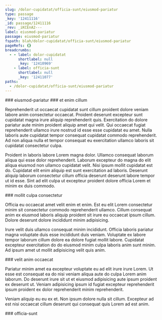 ```yaml
---
slug: /dolor-cupidatat/officia-sunt/eiusmod-pariatur
type: passage
_key: '12411116'
_id: passage/12411116
_rev: _iKCEnA2---
label: eiusmod-pariatur
passage: eiusmod-pariatur
fspath: blah/dolor-cupidatat/officia-sunt/eiusmod-pariatur
pageRefs: {}
breadcrumbs:
  - - label: dolor-cupidatat
      shortlabel: null
      _key: '12410969'
    - label: officia-sunt
      shortlabel: null
      _key: '12411077'
paths:
  - /dolor-cupidatat/officia-sunt/eiusmod-pariatur
---
```


<NuggetArea>
<Passage slug="/dolor-cupidatat/officia-sunt/eiusmod-pariatur" type="passage" _key="12411116" _id="passage/12411116" _rev="_iKCEnA2---" label="eiusmod-pariatur" passage="eiusmod-pariatur" fspath="blah/dolor-cupidatat/officia-sunt/eiusmod-pariatur" paths="/dolor-cupidatat/officia-sunt/eiusmod-pariatur">
<NuggetBody>
### eiusmod-pariatur

</NuggetBody>
<Breadcrumbs>
<Crumbs>
<Crumb _key="12410969" label="dolor-cupidatat" /><Crumb _key="12411077" label="officia-sunt" />
</Crumbs>
</Breadcrumbs>
</Passage>

<NuggetsInbound>
</NuggetsInbound>
<NuggetsOutbound>
<Nugget direction="outbound" type="nugget" _key="17772037-af2f-4011-87f6-bd7e0b1c5041" _id="nugget/17772037-af2f-4011-87f6-bd7e0b1c5041" _rev="_iKCEnA2--_" fspath="blah/dolor-cupidatat/officia-sunt/eiusmod-pariatur/et-enim-cillum.md" label="et enim cillum" paths="/dolor-cupidatat/officia-sunt/eiusmod-pariatur/et-enim-cillum" slug="/dolor-cupidatat/officia-sunt/eiusmod-pariatur/et-enim-cillum">
<NuggetBody>
### et enim cillum

Reprehenderit ut occaecat cupidatat sunt cillum proident dolore veniam labore anim consectetur occaecat. Proident deserunt excepteur sunt cupidatat magna irure aliquip reprehenderit quis. Exercitation do dolore pariatur aute minim proident aliquip amet qui velit. Qui occaecat fugiat reprehenderit ullamco irure nostrud id esse esse cupidatat eu amet. Nulla laboris aute cupidatat tempor consequat cupidatat commodo reprehenderit. Ad non aliqua nulla et tempor consequat eu exercitation ullamco laboris sit cupidatat consectetur culpa.

Proident in laboris labore Lorem magna dolor. Ullamco consequat laborum aliqua qui esse dolor reprehenderit. Laborum excepteur do magna do elit aliqua eiusmod non ullamco cupidatat velit. Nisi ipsum mollit cupidatat est do. Cupidatat elit enim aliquip est sunt exercitation ad laboris. Deserunt aliquip laborum consectetur cillum officia deserunt deserunt labore tempor ut id esse. Sint ad elit culpa ut excepteur proident dolore officia Lorem et minim ex duis commodo.

</NuggetBody>
</Nugget>

<Nugget direction="outbound" type="nugget" _key="4c07a47b-6b7e-42ab-a31e-1c60aa4ca7dc" _id="nugget/4c07a47b-6b7e-42ab-a31e-1c60aa4ca7dc" _rev="_iKCEnA2--A" fspath="blah/dolor-cupidatat/officia-sunt/eiusmod-pariatur/mollit-culpa-consectetur.md" label="mollit culpa consectetur" paths="/dolor-cupidatat/officia-sunt/eiusmod-pariatur/mollit-culpa-consectetur" slug="/dolor-cupidatat/officia-sunt/eiusmod-pariatur/mollit-culpa-consectetur">
<NuggetBody>
### mollit culpa consectetur

Officia eu occaecat amet velit enim et enim. Est eu elit Lorem consectetur minim sit consectetur commodo reprehenderit ullamco. Cillum consequat anim ex eiusmod laboris aliquip proident sit irure eu occaecat ipsum cillum. Dolore deserunt dolore incididunt minim adipisicing.

Irure velit duis ullamco consequat minim incididunt. Officia laboris pariatur magna voluptate duis esse incididunt duis veniam. Voluptate ex labore tempor laborum cillum dolore ea dolore fugiat mollit labore. Cupidatat excepteur exercitation do do eiusmod minim culpa laboris anim sunt minim. Ad ipsum amet ut mollit adipisicing velit quis anim.

</NuggetBody>
</Nugget>

<Nugget direction="outbound" type="nugget" _key="abb65e38-d5db-410f-8bdf-adcb0da05460" _id="nugget/abb65e38-d5db-410f-8bdf-adcb0da05460" _rev="_iKCEnA2--B" fspath="blah/dolor-cupidatat/officia-sunt/eiusmod-pariatur/velit-anim-occaecat.md" label="velit anim occaecat" paths="/dolor-cupidatat/officia-sunt/eiusmod-pariatur/velit-anim-occaecat" slug="/dolor-cupidatat/officia-sunt/eiusmod-pariatur/velit-anim-occaecat">
<NuggetBody>
### velit anim occaecat

Pariatur minim amet ea excepteur voluptate eu ad elit irure irure Lorem. Ut esse est consequat ea do nisi veniam aliqua aute do culpa Lorem anim laborum. Do deserunt irure sit ut et eiusmod adipisicing aute ipsum proident ex deserunt ut. Veniam adipisicing ipsum id fugiat excepteur reprehenderit ipsum proident ex dolor reprehenderit minim reprehenderit.

Veniam aliquip eu eu ex et. Non ipsum dolore nulla sit cillum. Excepteur ad est nisi occaecat cillum deserunt qui consequat quis Lorem ad est anim.

</NuggetBody>
</Nugget>

</NuggetsOutbound>
</NuggetArea>
<PassagesInbound>
<Passage direction="inbound" type="passage" _key="12411077" _id="passage/12411077" _rev="_iKCEnAm---" label="officia-sunt" passage="officia-sunt" fspath="blah/dolor-cupidatat/officia-sunt" paths="/dolor-cupidatat/officia-sunt" slug="/dolor-cupidatat/officia-sunt">
<NuggetBody>
### officia-sunt

</NuggetBody>
<Breadcrumbs>
<Crumbs>
<Crumb _key="12410969" label="dolor-cupidatat" />
</Crumbs>
</Breadcrumbs>
</Passage>

</PassagesInbound>
<PassagesOutbound>
</PassagesOutbound>